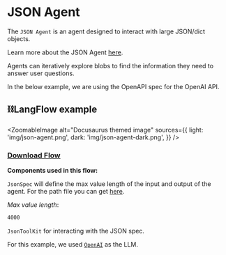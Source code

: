 # JSON Agent

The `JSON Agent` is an agent designed to interact with large JSON/dict objects.

Learn more about the JSON Agent [here](https://python.langchain.com/en/latest/modules/agents/toolkits/examples/json.html).

Agents can iteratively explore blobs to find the information they need to answer user questions.

In the below example, we are using the OpenAPI spec for the OpenAI API.

## ⛓️LangFlow example



<ZoomableImage
  alt="Docusaurus themed image"
  sources={{
    light: 'img/json-agent.png',
    dark: 'img/json-agent-dark.png',
  }}
/>

 ### <a target="\_blank" href="json_files/JSON_Agent.json" download>Download Flow</a>

**Components used in this flow:**

`JsonSpec` will define the max value length of the input and output of the agent. For the path file you can get [here](https://raw.githubusercontent.com/openai/openai-openapi/master/openapi.yaml).

*Max value length*:

```txt
4000
```

`JsonToolKit` for interacting with the JSON spec. 

For this example, we used [`OpenAI`](https://platform.openai.com/) as the LLM.